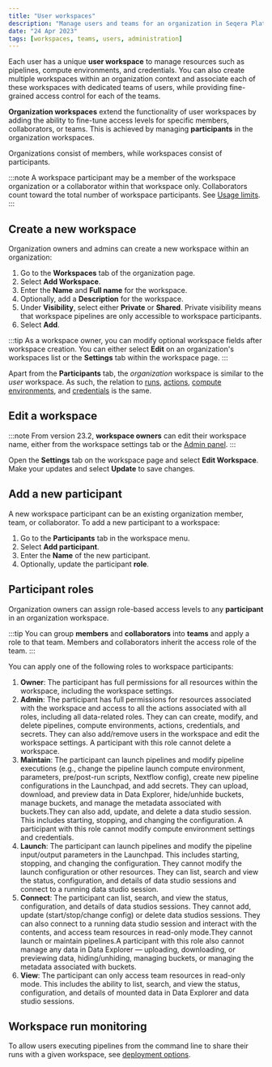 ```yaml
---
title: "User workspaces"
description: "Manage users and teams for an organization in Seqera Platform."
date: "24 Apr 2023"
tags: [workspaces, teams, users, administration]
---
```


Each user has a unique **user workspace** to manage resources such as pipelines, compute environments, and credentials. You can also create multiple workspaces within an organization context and associate each of these workspaces with dedicated teams of users, while providing fine-grained access control for each of the teams.

**Organization workspaces** extend the functionality of user workspaces by adding the ability to fine-tune access levels for specific members, collaborators, or teams. This is achieved by managing **participants** in the organization workspaces.

Organizations consist of members, while workspaces consist of participants.

:::note
A workspace participant may be a member of the workspace organization or a collaborator within that workspace only. Collaborators count toward the total number of workspace participants. See [Usage limits](../limits/limits.mdx).
:::

## Create a new workspace

Organization owners and admins can create a new workspace within an organization:

1. Go to the **Workspaces** tab of the organization page.
2. Select **Add Workspace**.
3. Enter the **Name** and **Full name** for the workspace.
4. Optionally, add a **Description** for the workspace.
5. Under **Visibility**, select either **Private** or **Shared**. Private visibility means that workspace pipelines are only accessible to workspace participants.
6. Select **Add**.

:::tip
As a workspace owner, you can modify optional workspace fields after workspace creation. You can either select **Edit** on an organization's workspaces list or the **Settings** tab within the workspace page.
:::

Apart from the **Participants** tab, the _organization_ workspace is similar to the _user_ workspace. As such, the relation to [runs](../launch/launchpad.mdx), [actions](../pipeline-actions/overview.mdx), [compute environments](../compute-envs/overview.mdx), and [credentials](../credentials/overview.mdx) is the same.

## Edit a workspace

:::note
From version 23.2, **workspace owners** can edit their workspace name, either from the workspace settings tab or the [Admin panel](../administration/overview.mdx).
:::

Open the **Settings** tab on the workspace page and select **Edit Workspace**. Make your updates and select **Update** to save changes.

## Add a new participant

A new workspace participant can be an existing organization member, team, or collaborator. To add a new participant to a workspace:

1. Go to the **Participants** tab in the workspace menu.
2. Select **Add participant**.
3. Enter the **Name** of the new participant.
4. Optionally, update the participant **role**.

## Participant roles

Organization owners can assign role-based access levels to any **participant** in an organization workspace.

:::tip
You can group **members** and **collaborators** into **teams** and apply a role to that team. Members and collaborators inherit the access role of the team.
:::

You can apply one of the following roles to workspace participants:

1. **Owner**: The participant has full permissions for all resources within the workspace, including the workspace settings.
2. **Admin**: The participant has full permissions for resources associated with the workspace and access to all the actions associated with all roles, including all data-related roles. They can can create, modify, and delete pipelines, compute environments, actions, credentials, and secrets. They can also add/remove users in the workspace and edit the workspace settings. A participant with this role cannot delete a workspace.
3. **Maintain**: The participant can launch pipelines and modify pipeline executions (e.g., change the pipeline launch compute environment, parameters, pre/post-run scripts, Nextflow config), create new pipeline configurations in the Launchpad, and add secrets. They can upload, download, and preview data in Data Explorer, hide/unhide buckets, manage buckets, and manage the metadata associated with buckets.They can also add, update, and delete a data studio session. This includes starting, stopping, and changing the configuration. A participant with this role cannot modify compute environment settings and credentials.
4. **Launch**: The participant can launch pipelines and modify the pipeline input/output parameters in the Launchpad. This includes starting, stopping, and changing the configuration. They cannot modify the launch configuration or other resources. They can list, search and view the status, configuration, and details of data studio sessions and connect to a running data studio session.
5. **Connect**: The participant can list, search, and view the status, configuration, and details of data studios sessions. They cannot add, update (start/stop/change config) or delete data studios sessions. They can also connect to a running data studio session and interact with the contents, and access team resources in read-only mode.They cannot launch or maintain pipelines.A participant with this role also cannot manage any data in Data Explorer — uploading, downloading, or previewing data, hiding/unhiding, managing buckets, or managing the metadata associated with buckets.
6. **View**: The participant can only access team resources in read-only mode. This includes the ability to list, search, and view the status, configuration, and details of mounted data in Data Explorer and data studio sessions.

## Workspace run monitoring

To allow users executing pipelines from the command line to share their runs with a given workspace, see [deployment options](../getting-started/deployment-options.mdx#nextflow--with-tower).

